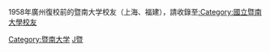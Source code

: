 1958年廣州復校前的暨南大学校友（上海、福建），請收錄至[[:Category:國立暨南大學校友|:Category:國立暨南大學校友]]

[[Category:暨南大学|Category:暨南大学]]
[[Category:广东高校校友|J暨]]